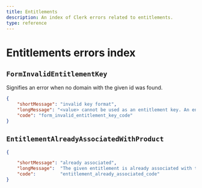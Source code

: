```yaml
---
title: Entitlements
description: An index of Clerk errors related to entitlements.
type: reference
---
```


# Entitlements errors index

## `FormInvalidEntitlementKey`

Signifies an error when no domain with the given id was found.

```json
{
    "shortMessage": "invalid key format",
    "longMessage": "<value> cannot be used as an entitlement key. An entitlement key should have the following format: <scope>:<feature> Both `scope` and `feature` should only contain alphanumeric characters without any spaces.",
    "code": "form_invalid_entitlement_key_code"
}
```

## `EntitlementAlreadyAssociatedWithProduct`

```json
{

    "shortMessage": "already associated",
    "longMessage":  "The given entitlement is already associated with the product.",
    "code":         "entitlement_already_associated_code"
}
```
